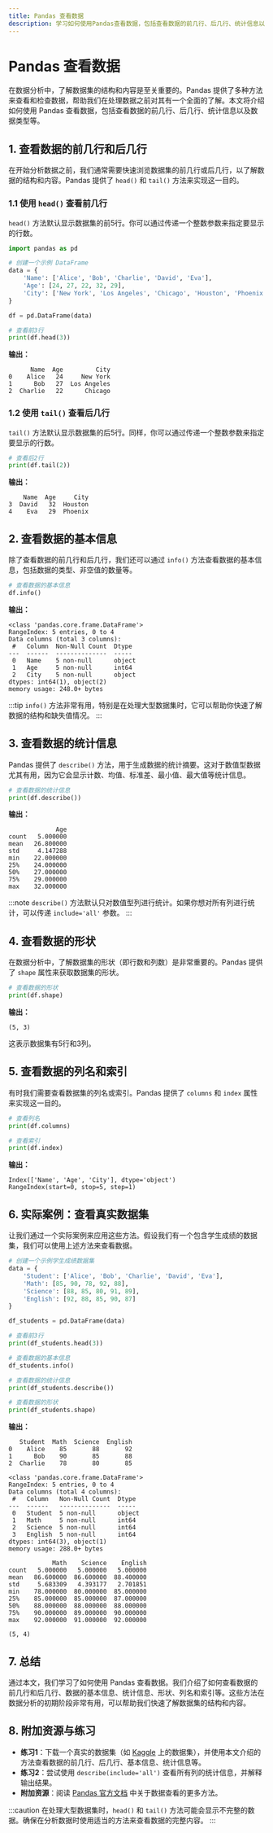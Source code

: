 ```yaml
---
title: Pandas 查看数据
description: 学习如何使用Pandas查看数据，包括查看数据的前几行、后几行、统计信息以及数据类型等。
---
```


# Pandas 查看数据

在数据分析中，了解数据集的结构和内容是至关重要的。Pandas 提供了多种方法来查看和检查数据，帮助我们在处理数据之前对其有一个全面的了解。本文将介绍如何使用 Pandas 查看数据，包括查看数据的前几行、后几行、统计信息以及数据类型等。

## 1. 查看数据的前几行和后几行

在开始分析数据之前，我们通常需要快速浏览数据集的前几行或后几行，以了解数据的结构和内容。Pandas 提供了 `head()` 和 `tail()` 方法来实现这一目的。

### 1.1 使用 `head()` 查看前几行

`head()` 方法默认显示数据集的前5行。你可以通过传递一个整数参数来指定要显示的行数。

```python
import pandas as pd

# 创建一个示例 DataFrame
data = {
    'Name': ['Alice', 'Bob', 'Charlie', 'David', 'Eva'],
    'Age': [24, 27, 22, 32, 29],
    'City': ['New York', 'Los Angeles', 'Chicago', 'Houston', 'Phoenix']
}

df = pd.DataFrame(data)

# 查看前3行
print(df.head(3))
```

**输出：**

```
      Name  Age         City
0    Alice   24     New York
1      Bob   27  Los Angeles
2  Charlie   22      Chicago
```

### 1.2 使用 `tail()` 查看后几行

`tail()` 方法默认显示数据集的后5行。同样，你可以通过传递一个整数参数来指定要显示的行数。

```python
# 查看后2行
print(df.tail(2))
```

**输出：**

```
    Name  Age     City
3  David   32  Houston
4    Eva   29  Phoenix
```

## 2. 查看数据的基本信息

除了查看数据的前几行和后几行，我们还可以通过 `info()` 方法查看数据的基本信息，包括数据的类型、非空值的数量等。

```python
# 查看数据的基本信息
df.info()
```

**输出：**

```
<class 'pandas.core.frame.DataFrame'>
RangeIndex: 5 entries, 0 to 4
Data columns (total 3 columns):
 #   Column  Non-Null Count  Dtype 
---  ------  --------------  ----- 
 0   Name    5 non-null      object
 1   Age     5 non-null      int64 
 2   City    5 non-null      object
dtypes: int64(1), object(2)
memory usage: 248.0+ bytes
```

:::tip
`info()` 方法非常有用，特别是在处理大型数据集时，它可以帮助你快速了解数据的结构和缺失值情况。
:::

## 3. 查看数据的统计信息

Pandas 提供了 `describe()` 方法，用于生成数据的统计摘要。这对于数值型数据尤其有用，因为它会显示计数、均值、标准差、最小值、最大值等统计信息。

```python
# 查看数据的统计信息
print(df.describe())
```

**输出：**

```
             Age
count   5.000000
mean   26.800000
std     4.147288
min    22.000000
25%    24.000000
50%    27.000000
75%    29.000000
max    32.000000
```

:::note
`describe()` 方法默认只对数值型列进行统计。如果你想对所有列进行统计，可以传递 `include='all'` 参数。
:::

## 4. 查看数据的形状

在数据分析中，了解数据集的形状（即行数和列数）是非常重要的。Pandas 提供了 `shape` 属性来获取数据集的形状。

```python
# 查看数据的形状
print(df.shape)
```

**输出：**

```
(5, 3)
```

这表示数据集有5行和3列。

## 5. 查看数据的列名和索引

有时我们需要查看数据集的列名或索引。Pandas 提供了 `columns` 和 `index` 属性来实现这一目的。

```python
# 查看列名
print(df.columns)

# 查看索引
print(df.index)
```

**输出：**

```
Index(['Name', 'Age', 'City'], dtype='object')
RangeIndex(start=0, stop=5, step=1)
```

## 6. 实际案例：查看真实数据集

让我们通过一个实际案例来应用这些方法。假设我们有一个包含学生成绩的数据集，我们可以使用上述方法来查看数据。

```python
# 创建一个示例学生成绩数据集
data = {
    'Student': ['Alice', 'Bob', 'Charlie', 'David', 'Eva'],
    'Math': [85, 90, 78, 92, 88],
    'Science': [88, 85, 80, 91, 89],
    'English': [92, 88, 85, 90, 87]
}

df_students = pd.DataFrame(data)

# 查看前3行
print(df_students.head(3))

# 查看数据的基本信息
df_students.info()

# 查看数据的统计信息
print(df_students.describe())

# 查看数据的形状
print(df_students.shape)
```

**输出：**

```
   Student  Math  Science  English
0    Alice    85       88       92
1      Bob    90       85       88
2  Charlie    78       80       85

<class 'pandas.core.frame.DataFrame'>
RangeIndex: 5 entries, 0 to 4
Data columns (total 4 columns):
 #   Column   Non-Null Count  Dtype 
---  ------   --------------  ----- 
 0   Student  5 non-null      object
 1   Math     5 non-null      int64 
 2   Science  5 non-null      int64 
 3   English  5 non-null      int64 
dtypes: int64(3), object(1)
memory usage: 288.0+ bytes

            Math    Science    English
count   5.000000   5.000000   5.000000
mean   86.600000  86.600000  88.400000
std     5.683309   4.393177   2.701851
min    78.000000  80.000000  85.000000
25%    85.000000  85.000000  87.000000
50%    88.000000  88.000000  88.000000
75%    90.000000  89.000000  90.000000
max    92.000000  91.000000  92.000000

(5, 4)
```

## 7. 总结

通过本文，我们学习了如何使用 Pandas 查看数据。我们介绍了如何查看数据的前几行和后几行、数据的基本信息、统计信息、形状、列名和索引等。这些方法在数据分析的初期阶段非常有用，可以帮助我们快速了解数据集的结构和内容。

## 8. 附加资源与练习

- **练习1**：下载一个真实的数据集（如 [Kaggle](https://www.kaggle.com/) 上的数据集），并使用本文介绍的方法查看数据的前几行、后几行、基本信息、统计信息等。
- **练习2**：尝试使用 `describe(include='all')` 查看所有列的统计信息，并解释输出结果。
- **附加资源**：阅读 [Pandas 官方文档](https://pandas.pydata.org/pandas-docs/stable/) 中关于数据查看的更多方法。

:::caution
在处理大型数据集时，`head()` 和 `tail()` 方法可能会显示不完整的数据。确保在分析数据时使用适当的方法来查看数据的完整内容。
:::